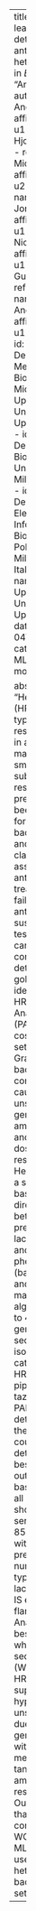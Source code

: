 ---
title: "Machine learning detection of antibiotic heteroresistance in *E. coli*"
author: "Andrei Guliaev"
authors:
  - name: Andrei Guliaev
    affiliations:
      - ref: u1
  - name: Karin Hjort
    affiliations:
      - ref: u1
  - name: Michele Rossi
    affiliations:
      - ref: u2
      - ref: u3
  - name: Sofia Jonsson
    affiliations:
      - ref: u1
  - name: Hervé Nicoloff
    affiliations:
      - ref: u1
  - name: Lionel Guy
    affiliations:
      - ref: u1
      - ref: u4
  - name: Dan I. Andersson
    affiliations:
      - ref: u1
affiliations:
  - id: u1
    name: Department of Medical Biochemistry and Microbiology, Uppsala University, Uppsala, Sweden
  - id: u2
    name: Department of Biosciences, University of Milan, Milan, Italy
  - id: u3
    name: Department of Electronics, Information and Bioengineering, Politecnico di Milano, Milan, Italy 
  - id: u4
    name: SciLifeLab, Uppsala University, Uppsala, Sweden
date: 2024-11-04T16:45
categories:
  - ML/AI session
  - monday

abstract: "Heteroresistance (HR) is a special type of antibiotic resistance where in a susceptible main population, small subpopulations of resistant cells are present. HR has been observed for several bacterial species and antibiotic classes and is associated with antibiotic treatment failures. Standard antibiotic susceptibility testing methods cannot consistently detect HR and the gold standard for identification of HR, Population Analysis Profiling (PAP) test, is too costly for clinical settings. HR in Gram-negative bacteria is commonly caused by unstable tandem gene amplifications and increased dosage of resistance genes. Here, we applied a simple model based on the direct association between the presence of β-lactamase genes and HR phenotype (baseline model) and a set of machine-learning algorithms (MLA) to 467 whole genome sequenced blood isolates of E. coli, categorised as HR or non-HR to piperacillin-tazobactam by PAP tests, to determine if these models could be used to detect HR. The best MLA outperformed the baseline model in all metrics and showed a 100% sensitivity and 85% specificity, with the strongest predictors being number and types of beta-lactamases and IS elements flanking them. Analysis of the best model and whole genome sequencing (WGS) analysis of HR strains support the hypothesis that unstable HR is due to increased gene expression with the dominant mechanism being tandem gene amplifications of resistance genes. Our results show that a combination of WGS data and MLAs can be used to identify heteroresistant bacteria in clinical settings."
---
